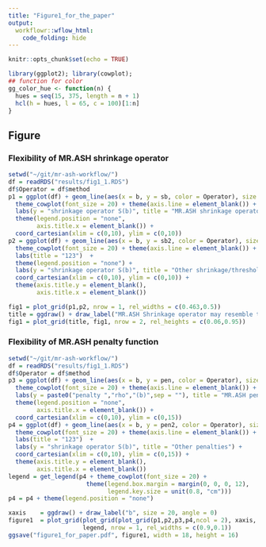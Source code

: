 ```yaml
---
title: "Figure1_for_the_paper"
output:
  workflowr::wflow_html:
    code_folding: hide
---
```


```r
knitr::opts_chunk$set(echo = TRUE)
```

```r
library(ggplot2); library(cowplot);
## function for color
gg_color_hue <- function(n) {
  hues = seq(15, 375, length = n + 1)
  hcl(h = hues, l = 65, c = 100)[1:n]
}
```

## Figure

### Flexibility of MR.ASH shrinkage operator

```r
setwd("~/git/mr-ash-workflow/")
df = readRDS("results/fig1_1.RDS")
df$Operator = df$method
p1 = ggplot(df) + geom_line(aes(x = b, y = sb, color = Operator), size = 1) +
  theme_cowplot(font_size = 20) + theme(axis.line = element_blank()) +
  labs(y = "shrinkage operator S(b)", title = "MR.ASH shrinkage operators") +
  theme(legend.position = "none",
        axis.title.x = element_blank()) +
  coord_cartesian(xlim = c(0,10), ylim = c(0,10))
p2 = ggplot(df) + geom_line(aes(x = b, y = sb2, color = Operator), size = 1) +
  theme_cowplot(font_size = 20) + theme(axis.line = element_blank()) +
  labs(title = "123")  +
  theme(legend.position = "none") +
  labs(y = "shrinkage operator S(b)", title = "Other shrinkage/thresholding operators") +
  coord_cartesian(xlim = c(0,10), ylim = c(0,10)) +
  theme(axis.title.y = element_blank(),
        axis.title.x = element_blank())

fig1 = plot_grid(p1,p2, nrow = 1, rel_widths = c(0.463,0.5))
title = ggdraw() + draw_label("MR.ASH Shrinkage operator may resemble the well-known shrinkage operators", fontface = 'bold', size = 20) 
fig1 = plot_grid(title, fig1, nrow = 2, rel_heights = c(0.06,0.95))
```

### Flexibility of MR.ASH penalty function

```r
setwd("~/git/mr-ash-workflow/")
df = readRDS("results/fig1_1.RDS")
df$Operator = df$method
p3 = ggplot(df) + geom_line(aes(x = b, y = pen, color = Operator), size = 1) +
  theme_cowplot(font_size = 20) + theme(axis.line = element_blank()) +
  labs(y = paste0("penalty ","rho","(b)",sep = ""), title = "MR.ASH penalties") +
  theme(legend.position = "none",
        axis.title.x = element_blank()) +
  coord_cartesian(xlim = c(0,10), ylim = c(0,15))
p4 = ggplot(df) + geom_line(aes(x = b, y = pen2, color = Operator), size = 1) +
  theme_cowplot(font_size = 20) + theme(axis.line = element_blank()) +
  labs(title = "123")  +
  labs(y = "shrinkage operator S(b)", title = "Other penalties") +
  coord_cartesian(xlim = c(0,10), ylim = c(0,15)) +
  theme(axis.title.y = element_blank(),
        axis.title.x = element_blank())
legend = get_legend(p4 + theme_cowplot(font_size = 20) +
                      theme(legend.box.margin = margin(0, 0, 0, 12),
                            legend.key.size = unit(0.8, "cm")))
p4 = p4 + theme(legend.position = "none")
```

```r
xaxis    = ggdraw() + draw_label("b", size = 20, angle = 0)
figure1  = plot_grid(plot_grid(plot_grid(p1,p2,p3,p4,ncol = 2), xaxis, ncol = 1, rel_heights = c(0.95,0.05)),
                     legend, nrow = 1, rel_widths = c(0.9,0.1))
ggsave("figure1_for_paper.pdf", figure1, width = 18, height = 16)
```